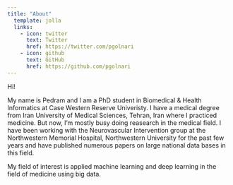 ```yaml
---
title: "About"
  template: jolla
  links:
    - icon: twitter
      text: Twitter
      href: https://twitter.com/pgolnari
    - icon: github
      text: GitHub
      href: https://github.com/pgolnari
---
```


Hi!

My name is Pedram and I am a PhD student in Biomedical & Health Informatics at Case Western Reserve Univeristy.
I have a medical degree from Iran University of Medical Sciences, Tehran, Iran where I practiced medicine.
But now, I'm mostly busy doing reasearch in the medical field. I have been working with the Neurovascular Intervention group at the Northwestern Memorial Hospital, Northwestern University for the past few years and have published numerous papers on large national data bases in this field.

My field of interest is applied machine learning and deep learning in the field of medicine using big data.
